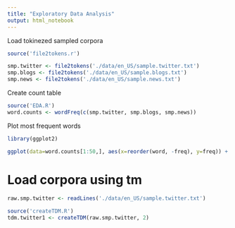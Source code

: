 ```yaml
---
title: "Exploratory Data Analysis"
output: html_notebook
---
```


Load tokinezed sampled corpora
```r
source('file2tokens.r')

smp.twitter <- file2tokens('./data/en_US/sample.twitter.txt')
smp.blogs <- file2tokens('./data/en_US/sample.blogs.txt')
smp.news <- file2tokens('./data/en_US/sample.news.txt')
```

Create count table
```r
source('EDA.R')
word.counts <- wordFreq(c(smp.twitter, smp.blogs, smp.news))
```

Plot most frequent words
```r
library(ggplot2)

ggplot(data=word.counts[1:50,], aes(x=reorder(word, -freq), y=freq)) + geom_bar(stat = 'identity') + theme(axis.text.x = element_text(angle = 90, vjust = 0.5, hjust=1)) + xlab('word')
```

# Load corpora using tm

```r
raw.smp.twitter <- readLines('./data/en_US/sample.twitter.txt')

source('createTDM.R')
tdm.twitter1 <- createTDM(raw.smp.twitter, 2)
```

